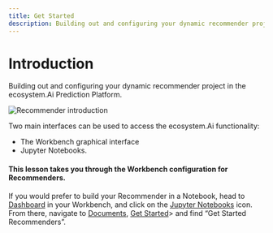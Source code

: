 ```yaml
---
title: Get Started
description: Building out and configuring your dynamic recommender project in the ecosystem.Ai Prediction Platform
---
```


# Introduction
Building out and configuring your dynamic recommender project in the ecosystem.Ai Prediction Platform. 

![Recommender introduction](/images/recommender/0_Introduction/Recommender.png)

Two main interfaces can be used to access the ecosystem.Ai functionality: 
- The Workbench graphical interface
- Jupyter Notebooks. 

#### This lesson takes you through the Workbench configuration for Recommenders.

<Callout type="note" title="Alternative interface"> 
If you would prefer to build your Recommender in a Notebook, head to <u>Dashboard</u> in your Workbench, and click on the <u>Jupyter Notebooks</u> icon. From there, navigate to <u>Documents</u>, <u>Get Started</u>> and find “Get Started Recommenders”. 
</Callout>